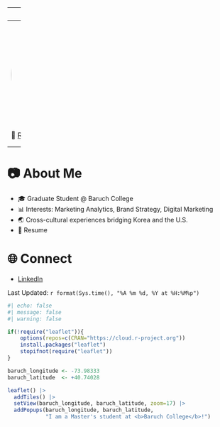 
---
title: "👋 Welcome"
---
![](headshot.jpg){style="width:240px; height:240px; border-radius:50%; object-fit:cover; object-position:50% 30%; display:block; margin:0 auto;"}
<div style="text-align:center; max-width:720px; margin:0 auto;">
  <h1>Hi I'm Jimin!</h1>
  <p>I'm currently <b>pursuing</b> a **Master's in Business Analytics with a concentration in Marketing Analytics**.</p>
  <p>I love <b>uncovering</b> insights through analytics to design smarter marketing strategies and elevate the customer experience.</p>
  <p>Outside of academics, I enjoy creating <b>digital content</b> and exploring <b>new marketing trends</b>.</p>
  
  📄 [Resume](Resume_Jimin%20Hong.pdf)

</div>


</div>
---


# 📷 About Me
- 🎓 Graduate Student @ Baruch College
- 📊 Interests: Marketing Analytics, Brand Strategy, Digital Marketing
- 🌏 Cross-cultural experiences bridging Korea and the U.S.
- 📄 Resume


# 🌐 Connect 
- [LinkedIn](https://www.linkedin.com/in/jimin-hong-8594b7272)


Last Updated: `r format(Sys.time(), "%A %m %d, %Y at %H:%M%p")`

```r
#| echo: false
#| message: false
#| warning: false

if(!require("leaflet")){
    options(repos=c(CRAN="https://cloud.r-project.org"))
    install.packages("leaflet")
    stopifnot(require("leaflet"))
}

baruch_longitude <- -73.98333
baruch_latitude  <- +40.74028

leaflet() |>
  addTiles() |>
  setView(baruch_longitude, baruch_latitude, zoom=17) |>
  addPopups(baruch_longitude, baruch_latitude, 
            "I am a Master's student at <b>Baruch College</b>!")
```
